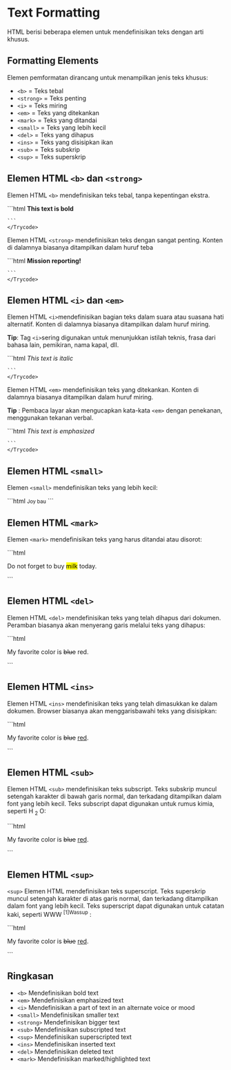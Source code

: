 # Text Formatting
HTML berisi beberapa elemen untuk mendefinisikan teks dengan arti khusus.

## Formatting Elements
Elemen pemformatan dirancang untuk menampilkan jenis teks khusus:

* ```<b>``` = Teks tebal
* ```<strong>``` = Teks penting
* ```<i>``` = Teks miring
* ```<em>``` = Teks yang ditekankan
* ```<mark>``` = Teks yang ditandai
* ```<small>``` = Teks yang lebih kecil
* ```<del>``` = Teks yang dihapus
* ```<ins>``` = Teks yang disisipkan ikan
* ```<sub>``` = Teks subskrip
* ```<sup>``` = Teks superskrip

## Elemen HTML ```<b>``` dan ```<strong>```

Elemen HTML ```<b>``` mendefinisikan teks tebal, tanpa kepentingan ekstra.




<div >
<Trycode code_source="https://www.w3schools.com/html/tryit.asp?filename=tryhtml_formatting_b">
    ```html
 <b>This text is bold</b>

    ```
    </Trycode>
</div>

Elemen HTML ```<strong>``` mendefinisikan teks dengan sangat penting. Konten di dalamnya biasanya ditampilkan dalam huruf teba

<div >
<Trycode code_source="https://www.w3schools.com/html/tryit.asp?filename=tryhtml_formatting_strong">
    ```html
<strong>Mission reporting!</strong>

    ```
    </Trycode>
</div>

## Elemen HTML ```<i>``` dan ```<em>```
Elemen HTML ```<i>```mendefinisikan bagian teks dalam suara atau suasana hati alternatif. Konten di dalamnya biasanya ditampilkan dalam huruf miring.

**Tip**: Tag ```<i>```sering digunakan untuk menunjukkan istilah teknis, frasa dari bahasa lain, pemikiran, nama kapal, dll.

<div >
<Trycode code_source="https://www.w3schools.com/html/tryit.asp?filename=tryhtml_formatting_i">
    ```html
<i>This text is italic</i>

    ```
    </Trycode>
</div>

Elemen HTML ```<em>``` mendefinisikan teks yang ditekankan. Konten di dalamnya biasanya ditampilkan dalam huruf miring.

**Tip** : Pembaca layar akan mengucapkan kata-kata ```<em>``` dengan penekanan, menggunakan tekanan verbal.

<div >
<Trycode code_source="https://www.w3schools.com/html/tryit.asp?filename=tryhtml_formatting_em">
    ```html
<em>This text is emphasized</em>

    ```
    </Trycode>
</div>

##  Elemen HTML ```<small>``` 
Elemen  ```<small>``` mendefinisikan teks yang lebih kecil:


<div >
<Trycode code_source="https://www.w3schools.com/html/tryit.asp?filename=tryhtml_formatting_small">
```html
<small>Joy bau</small>
```
    </Trycode>
</div>

##  Elemen HTML ```<mark>```
Elemen ```<mark>``` mendefinisikan teks yang harus ditandai atau disorot:
<div >
<Trycode code_source="https://www.w3schools.com/html/tryit.asp?filename=tryhtml_formatting_mark">
```html
<p>Do not forget to buy <mark>milk</mark> today.</p>
```
    </Trycode>
</div>


##  Elemen HTML ```<del>```
Elemen HTML ```<del>``` mendefinisikan teks yang telah dihapus dari dokumen. Peramban biasanya akan menyerang garis melalui teks yang dihapus:
<div >
<Trycode code_source="https://www.w3schools.com/html/tryit.asp?filename=tryhtml_formatting_del">
```html
<p>My favorite color is <del>blue</del> red.</p>
```
    </Trycode>
</div>


##  Elemen HTML ```<ins>```
Elemen HTML ```<ins>``` mendefinisikan teks yang telah dimasukkan ke dalam dokumen. Browser biasanya akan menggarisbawahi teks yang disisipkan:
<div >
<Trycode code_source="https://www.w3schools.com/html/tryit.asp?filename=tryhtml_formatting_del_ins">
```html
<p>My favorite color is <del>blue</del> <ins>red</ins>.</p>
```
    </Trycode>
</div>


##  Elemen HTML ```<sub>```
Elemen HTML ```<sub>``` mendefinisikan teks subscript. Teks subskrip muncul setengah karakter di bawah garis normal, dan terkadang ditampilkan dalam font yang lebih kecil. Teks subscript dapat digunakan untuk rumus kimia, seperti H <sub>2</sub> O:

<div >
<Trycode code_source="https://www.w3schools.com/html/tryit.asp?filename=tryhtml_formatting_del_ins">
```html
<p>My favorite color is <del>blue</del> <ins>red</ins>.</p>
```
    </Trycode>
</div>

##  Elemen HTML ```<sup>```
```<sup>``` Elemen HTML mendefinisikan teks superscript. Teks superskrip muncul setengah karakter di atas garis normal, dan terkadang ditampilkan dalam font yang lebih kecil. Teks superscript dapat digunakan untuk catatan kaki, seperti WWW <sup>[1]Wassup</sup> :
<div >
<Trycode code_source="https://www.w3schools.com/html/tryit.asp?filename=tryhtml_formatting_del_ins">
```html
<p>My favorite color is <del>blue</del> <ins>red</ins>.</p>
```
    </Trycode>
</div>

## Ringkasan


* ```<b>``` Mendefinisikan bold text
* ```<em>``` Mendefinisikan emphasized text 
* ```<i>``` Mendefinisikan a part of text in an alternate voice or mood
* ```<small>``` Mendefinisikan smaller text
* ```<strong>``` Mendefinisikan bigger text
* ```<sub>``` Mendefinisikan subscripted text
* ```<sup>``` Mendefinisikan superscripted text
* ```<ins>``` Mendefinisikan inserted text
* ```<del>``` Mendefinisikan deleted text
* ```<mark>``` Mendefinisikan marked/highlighted text
